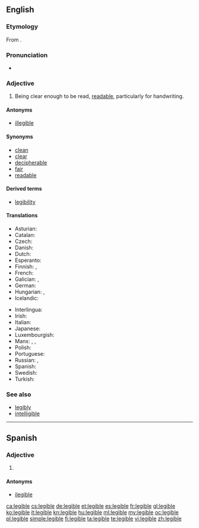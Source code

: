 ==English==

===Etymology===
From {{etyl|LL.|en}} {{term|legibilis||that can be read}}.

===Pronunciation===
* {{IPA|/ˈlɛd͡ʒəbl/}}

===Adjective===
{{en-adj}}

# Being clear enough to be read, [[readable]], particularly for handwriting.

====Antonyms====
* [[illegible]]

====Synonyms====
* [[clean]]
* [[clear]]
* [[decipherable]]
* [[fair]]
* [[readable]]

====Derived terms====
* [[legibility]]

====Translations====
{{trans-top|being clear enough to be read, readable, particularly for handwriting}}
* Asturian: {{t|ast|lleíble}}
* Catalan: {{t|ca|llegible}}
* Czech: {{t|cs|čitelný|m}}
* Danish: {{t|da|læselig}}
* Dutch: {{t|nl|leesbaar}}
* Esperanto: {{t|eo|legebla}}
* Finnish: {{t|fi|luettava}}, {{t|fi|lukukelpoinen}}
* French: {{t+|fr|lisible}}
* Galician: {{t|gl|lexible}}, {{t|gl|lexíbel}}
* German: {{t+|de|leserlich}}
* Hungarian: {{t+|hu|olvasható}}, {{t|hu|elolvasható}}
* Icelandic: {{t+|is|læsilegur}}
{{trans-mid}}
* Interlingua: {{t|ia|legible}}
* Irish: {{t|ga|inléite}}
* Italian: {{t|it|leggibile}}
* Japanese: {{t|ja|読みやすい|tr=yomiyasui}}
* Luxembourgish: {{t|lb|lieserlech}}
* Manx: {{t|gv|so-lhaih}}, {{t|gv|lhaihagh}}, {{t|gv|lhaihoil}}
* Polish: {{t+|pl|czytelny|m}}
* Portuguese: {{t+|pt|legível}}
* Russian: {{t+|ru|разборчивый|tr=razbórčivyj|sc=Cyrl}}, {{t|ru|удобочита́емый|sc=Cyrl}}
* Spanish: {{t|es|legible}}
* Swedish: {{t+|sv|läsbar}}
* Turkish: {{t+|tr|okunaklı}}
{{trans-bottom}}

===See also===
* [[legibly]]
* [[intelligible]]

----

==Spanish==

===Adjective===
{{es-adj}}

# {{l|en|legible}}

====Antonyms====
* [[ilegible]]

[[ca:legible]]
[[cs:legible]]
[[de:legible]]
[[et:legible]]
[[es:legible]]
[[fr:legible]]
[[gl:legible]]
[[ko:legible]]
[[it:legible]]
[[kn:legible]]
[[hu:legible]]
[[ml:legible]]
[[my:legible]]
[[oc:legible]]
[[pl:legible]]
[[simple:legible]]
[[fi:legible]]
[[ta:legible]]
[[te:legible]]
[[vi:legible]]
[[zh:legible]]